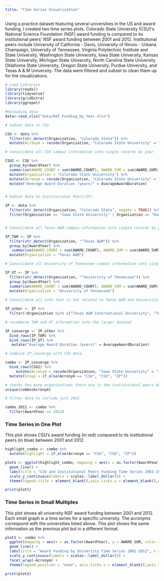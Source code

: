 ```yaml
---
title: "Time Series Visualization"
---
```


Using a practice dataset featuring several universities in the US and award funding, I created two time series plots. Colorado State University (CSU)'s National Science Foundation (NSF) award funding is compared to its institutional peers' NSF award funding between 2001 and 2012. Institutional peers include University of California - Davis, University of Illinois - Urbana Champaign, University of Tennessee, Virginia Polytechnic Institute and State University, Washington State University, Iowa State University, Kansas State University, Michigan State University, North Carolina State University Oklahoma State University, Oregon State University, Purdue University, and Texas A & M University. The data were filtered and subset to clean them up for the visualizations.

```r
# Load Libraries
library(readxl)
library(tidyverse)
library(gridExtra)
library(ggrepel)
```

```r
#Uploading data
data<-read_xlsx("data/NSF_Funding_by_Year.xlsx")
```

```r
# Subset data to CSU

CSU <- data %>% 
  filter(str_detect(Organization, "Colorado State")) %>% 
  mutate(Acronym = recode(Organization, "Colorado State University" = "CSU", "Colorado State University-Pueblo" = "CSU"))

# Consolidate all CSU campus information into single records by year

CSU2 <- CSU %>% 
  group_by(AwardYear) %>% 
  summarise(AWARD_COUNT = sum(AWARD_COUNT), AWARD_SUM = sum(AWARD_SUM), AvarageAwardDuration = mean(AvarageAwardDuration))%>% 
  mutate(Organization = "Colorado State University") %>% 
  mutate(Acronym = recode(Organization, "Colorado State University" = "CSU")) %>% 
  mutate("Average Award Duration (years)" = AvarageAwardDuration)


# Subset data to Institutional Peers(IP)

IP <- data %>% 
  filter(str_detect(Organization, "Colorado State", negate = TRUE)) %>%
  filter(Organization == "Iowa State University" | Organization == "Kansas State University" | Organization == "Michigan State University" | Organization == "North Carolina State University" | Organization == "Oklahoma State University" | Organization == "Oregon State University" | Organization == "Purdue University" | str_detect(Organization, "^Texas A&M") | Organization == "University of California-Davis" | Organization == "University of Illinois at Urbana-Champaign" | str_detect(Organization, "^University of Tennessee") | Organization == "Virginia Polytechnic Institute and State University" | Organization == "Washington State University")


# Consolidate all Texas A&M campus information into single records by year

IP_TAM <- IP %>% 
  filter(str_detect(Organization, "^Texas A&M")) %>% 
  group_by(AwardYear) %>% 
   summarise(AWARD_COUNT = sum(AWARD_COUNT), AWARD_SUM = sum(AWARD_SUM), AvarageAwardDuration = mean(AvarageAwardDuration)) %>% 
  mutate(Organization = "Texas A&M")

# Consolidate all University of Tennessee campus information into single records by year

IP_UT <- IP %>% 
  filter(str_detect(Organization, "^University of Tennessee")) %>% 
  group_by(AwardYear) %>% 
  summarise(AWARD_COUNT = sum(AWARD_COUNT), AWARD_SUM = sum(AWARD_SUM), AvarageAwardDuration = mean(AvarageAwardDuration)) %>% 
  mutate(Organization = "University of Tennessee")
  
# Consolidate all info that is not related to Texas A&M and University of Tennessee

IP_other <- IP %>% 
  filter(!Organization %in% c("Texas A&M International University", "Texas A&M Research Foundation", "Texas A&M University Corpus Christi","Texas A&M University Main Campus", "Texas A&M University-Commerce", "Texas A&M University-Kingsville", "University of Tennessee Chattanooga", "University of Tennessee Institute of Agriculture", "University of Tennessee Knoxville", "University of Tennessee Space Institute" ))

# recombine TAM and UT information into the larger dataset

IP_converge <- IP_other %>% 
  bind_rows(IP_TAM) %>% 
  bind_rows(IP_UT) %>%
   mutate("Average Award Duration (years)" = AvarageAwardDuration)

# combine IP_converge with CSU data

combo <- IP_converge %>% 
  bind_rows(CSU2) %>% 
     mutate(Acronym = recode(Organization, "Iowa State University" = "ISU", "Kansas State University" = "KSU", "Michigan State University" = "MSU", "North Carolina State University" = "NCSU", "Oklahoma State University" = "OkSU", "Oregon State University" = "OrSU", "Purdue University" = "PU", "University of California-Davis" = "UCD", "University of Illinois at Urbana-Champaign" = "UI", "Virginia Polytechnic Institute and State University" = "VPISU", "Washington State University" = "WSU", "Colorado State University" = "CSU", "University of Tennessee" = "UT", "Texas A&M" = "TAM" )) %>% 
  mutate(Group = if_else(Acronym == "CSU", "CSU", "IP"))

# checks how many organizations there are in the institutional peers object
unique(combo$Acronym)

# Filter data to include just 2012

combo_2012 <- combo %>% 
  filter(AwardYear == 2012)
```

### Time Series in One Plot

This plot shows CSU's award funding (in red) compared to its institutional peers (in blue) between 2001 and 2012.

```r
highlight_combo <- combo %>% 
  mutate(highlight = if_else(Acronym == "CSU", "CSU", "IP"))
```

```r
plot1 <- ggplot(highlight_combo, mapping = aes(x = as.factor(AwardYear), y = AWARD_SUM, color = highlight, group = Organization)) +
  geom_line() +
  labs(title = "CSU and Institutional Peers Funding Time Series 2001-2012", x = "Award Year", y = "Total Money Awarded") +
  scale_y_continuous(labels = scales::label_dollar()) +
  theme(legend.title = element_blank(),axis.ticks.x = element_blank(),axis.text.x = element_blank())

print(plot1)
```

### Time Series in Small Multiples

This plot shows all university NSF award funding between 2001 and 2012. Each small graph is a time series for a specific university. The acronyms correspond with the universities listed above. This plot shows the same information as the previous plot but in a different format.

```r
plot2 <- combo %>% 
  ggplot(mapping = aes(x = as.factor(AwardYear), y = AWARD_SUM, color = Organization, group = Organization)) +
  geom_line() +
  labs(title = "Award Funding by University Time Series 2001-2012", x = "Award Year", y = "Total Money Awarded") +
  scale_y_continuous(labels = scales::label_dollar()) +
  facet_wrap(~Acronym) +
  theme(legend.position = "none", axis.ticks.x = element_blank(),axis.text.x = element_blank())

print(plot2)
```
